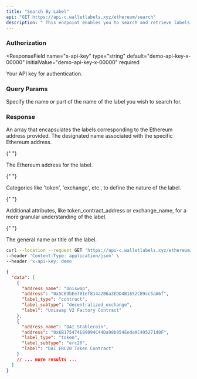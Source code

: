 ```yaml
---
title: "Search By Label"
api: "GET https://api-c.walletlabels.xyz/ethereum/search"
description: " This endpoint enables you to search and retrieve labels by their names. It's particularly useful for finding specific Ethereum accounts based on labels."
---
```


### Authorization

<ResponseField
  name="x-api-key"
  type="string"
  default="demo-api-key-x-00000"
  initialValue="demo-api-key-x-00000"
  required
>
  Your API key for authentication.
</ResponseField>

### Query Params

<ParamField query="searchtext" type="string" required>
  Specify the name or part of the name of the label you wish to search for.
</ParamField>

### Response

<ResponseField name="data" type="array">
  An array that encapsulates the labels corresponding to the Ethereum address provided.

<Expandable title="Label Object">

<ResponseField name="address_name" type="string">
  The designated name associated with the specific Ethereum address.
</ResponseField>

{" "}

<ResponseField name="address" type="string">
  The Ethereum address for the label.
</ResponseField>

{" "}

<ResponseField name="label_type" type="string">
  Categories like 'token', 'exchange', etc., to define the nature of the label.
</ResponseField>

{" "}

<ResponseField name="label_subtype" type="string">
  Additional attributes, like token_contract_address or exchange_name, for a
  more granular understanding of the label.
</ResponseField>

{" "}

<ResponseField name="label" type="string">
  The general name or title of the label.
</ResponseField>

  </Expandable>
</ResponseField>

<RequestExample>

```bash
curl --location --request GET 'https://api-c.walletlabels.xyz/ethereum/search?searchtext=Uniswap' \
--header 'Content-Type: application/json' \
--header 'x-api-key: demo'

```

</RequestExample>

<ResponseExample>

```json
{
  "data": [
    {
      "address_name": "Uniswap",
      "address": "0x5C69bEe701ef814a2B6a3EDD4B1652CB9cc5aA6f",
      "label_type": "contract",
      "label_subtype": "decentralized_exchange",
      "label": "Uniswap V2 Factory Contract"
    },
    {
      "address_name": "DAI Stablecoin",
      "address": "0x6B175474E89094C44Da98b954EedeAC495271d0F",
      "label_type": "token",
      "label_subtype": "erc20",
      "label": "DAI ERC20 Token Contract"
    }
    // ... more results ...
  ]
}
```

</ResponseExample>

